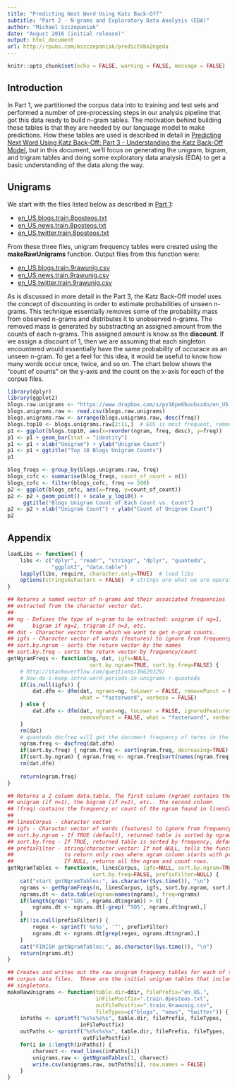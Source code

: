 ```yaml
---
title: "Predicting Next Word Using Katz Back-Off"
subtitle: "Part 2 - N-grams and Exploratory Data Analysis (EDA)"
author: "Michael Szczepaniak"
date: "August 2016 (initial release)"
output: html_document
url: http://rpubs.com/mszczepaniak/predictkbo2ngeda
---
```


```r
knitr::opts_chunk$set(echo = FALSE, warning = FALSE, message = FALSE)
```

## Introduction
In Part 1, we partitioned the corpus data into to training and test sets and performed a number of pre-processing steps in our analysis pipeline that got this data ready to build n-gram tables.  The motivation behind building these tables is that they are needed by our language model to make predictions.  How these tables are used is described in detail in [Predicting Next Word Using Katz Back-Off: Part 3 - Understanding the Katz Back-Off Model](http://rpubs.com/mszczepaniak/predictkbo3model), but in this document, we'll focus on generating the unigram, bigram, and trigram tables and doing some exploratory data analysis (EDA) to get a basic understanding of the data along the way.

## Unigrams
We start with the files listed below as described in [Part 1](http://rpubs.com/mszczepaniak/predictkbo1preproc):

+ [en_US.blogs.train.8posteos.txt](https://www.dropbox.com/s/9dx3oo1w5uf8n1t/en_US.blogs.train.8posteos.txt?dl=1)
+ [en_US.news.train.8posteos.txt](https://www.dropbox.com/s/54cvi36161y6pvk/en_US.news.train.8posteos.txt?dl=1)
+ [en_US.twitter.train.8posteos.txt](https://www.dropbox.com/s/6ayhavfnzs5lmqa/en_US.twitter.train.8posteos.txt?dl=1)

From these three files, unigram frequency tables were created using the **makeRawUnigrams** function. Output files from this function were:

+ [en_US.blogs.train.9rawunig.csv](https://www.dropbox.com/s/pv16pe6buubsz4n/en_US.blogs.train.9rawunig.csv?dl=1)
+ [en_US.news.train.9rawunig.csv](https://www.dropbox.com/s/4u90r188ht2etic/en_US.news.train.9rawunig.csv?dl=1)
+ [en_US.twitter.train.9rawunig.csv](https://www.dropbox.com/s/2sskj3taoq9bkbi/en_US.twitter.train.9rawunig.csv?dl=1)

As is discussed in more detail in the Part 3, the Katz Back-Off model uses the concept of discounting in order to estimate probabilities of unseen n-grams.  This technique essentially removes some of the probability mass from observed n-grams and distributes it to unobserved n-grams.  The removed mass is generated by substracting an assigned amount from the counts of each n-grams.  This assigned amount is know as the **discount**.  If we assign a discount of 1, then we are assuming that each singleton encountered would essentially have the same probability of occurace as an unseen n-gram.  To get a feel for this idea, it would be useful to know how many words occur once, twice, and so on.  The chart below shows the "count of counts" on the y-axis and the count on the x-axis for each of the corpus files.

```r
library(dplyr)
library(ggplot2)
blogs.raw.unigrams <- "https://www.dropbox.com/s/pv16pe6buubsz4n/en_US.blogs.train.9rawunig.csv?dl=1"
blogs.unigrams.raw <- read.csv(blogs.raw.unigrams)
blogs.unigrams.raw <- arrange(blogs.unigrams.raw, desc(freq))
blogs.top10 <- blogs.unigrams.raw[2:11,]  # EOS is most frequent, remove
p1 <- ggplot(blogs.top10, aes(x=reorder(ngram, freq, desc), y=freq))
p1 <- p1 + geom_bar(stat = "identity")
p1 <- p1 + xlab("Unigram") + ylab("Unigram Count")
p1 <- p1 + ggtitle("Top 10 Blogs Unigram Counts")
p1

blog_freqs <- group_by(blogs.unigrams.raw, freq)
blogs_cofc <- summarise(blog_freqs, count_of_count = n())
blogs_cofc <- filter(blogs_cofc, freq <= 500)
p2 <- ggplot(blogs_cofc, aes(x=freq, y=count_of_count))
p2 <- p2 + geom_point() + scale_y_log10() +
     ggtitle("Blogs Unigram Count of Each Count vs. Count")
p2 <- p2 + xlab("Unigram Count") + ylab("Count of Unigram Count")
p2
```


## Appendix

```r
loadLibs <- function() {
    libs <- c("dplyr", "readr", "stringr", "dplyr", "quanteda",
              "ggplot2", "data.table")
    lapply(libs, require, character.only=TRUE)  # load libs
    options(stringsAsFactors = FALSE)  # strings are what we are operating on...
}

## Returns a named vector of n-grams and their associated frequencies
## extracted from the character vector dat.
##
## ng - Defines the type of n-gram to be extracted: unigram if ng=1,
##      bigram if ng=2, trigram if n=3, etc.
## dat - Character vector from which we want to get n-gram counts.
## igfs - Character vector of words (features) to ignore from frequency table
## sort.by.ngram - sorts the return vector by the names
## sort.by.freq - sorts the return vector by frequency/count
getNgramFreqs <- function(ng, dat, igfs=NULL,
                          sort.by.ngram=TRUE, sort.by.freq=FALSE) {
    # http://stackoverflow.com/questions/36629329/
    # how-do-i-keep-intra-word-periods-in-unigrams-r-quanteda
    if(is.null(igfs)) {
        dat.dfm <- dfm(dat, ngrams=ng, toLower = FALSE, removePunct = FALSE,
                       what = "fasterword", verbose = FALSE)
    } else {
        dat.dfm <- dfm(dat, ngrams=ng, toLower = FALSE, ignoredFeatures=igfs,
                       removePunct = FALSE, what = "fasterword", verbose = FALSE)
    }
    rm(dat)
    # quanteda docfreq will get the document frequency of terms in the dfm
    ngram.freq <- docfreq(dat.dfm)
    if(sort.by.freq) { ngram.freq <- sort(ngram.freq, decreasing=TRUE) }
    if(sort.by.ngram) { ngram.freq <- ngram.freq[sort(names(ngram.freq))] }
    rm(dat.dfm)
    
    return(ngram.freq)
}

## Returns a 2 column data.table. The first column (ngram) contains the
## unigram (if n=1), the bigram (if n=2), etc.. The second column
## (freq) contains the frequency or count of the ngram found in linesCorpus.
##
## linesCorpus - character vector
## igfs - Character vector of words (features) to ignore from frequency table
## sort.by.ngram - If TRUE (default), returned table is sorted by ngram
## sort.by.freq - If TRUE, returned table is sorted by frequency, default=FALSE
## prefixFilter - string/character vector: If not NULL, tells the function
##                to return only rows where ngram column starts with prefixFilter.
##                If NULL, returns all the ngram and count rows.
getNgramTables <- function(n, linesCorpus, igfs=NULL, sort.by.ngram=TRUE,
                           sort.by.freq=FALSE, prefixFilter=NULL) {
    cat("start getNgramTables:", as.character(Sys.time()), "\n")
    ngrams <- getNgramFreqs(n, linesCorpus, igfs, sort.by.ngram, sort.by.freq)
    ngrams.dt <- data.table(ngram=names(ngrams), freq=ngrams)
    if(length(grep('^SOS', ngrams.dt$ngram)) > 0) {
        ngrams.dt <- ngrams.dt[-grep('^SOS', ngrams.dt$ngram),]
    }
    if(!is.null(prefixFilter)) {
        regex <- sprintf('%s%s', '^', prefixFilter)
        ngrams.dt <- ngrams.dt[grep(regex, ngrams.dt$ngram),]
    }
    cat("FINISH getNgramTables:", as.character(Sys.time()), "\n")
    return(ngrams.dt)
}

## Creates and writes out the raw unigram frequecy tables for each of the 
## corpus data files.  These are the initial unigram tables that include the
## singletons.
makeRawUnigrams <- function(table.dir=ddir, filePrefix="en_US.",
                            inFilePostfix=".train.8posteos.txt",
                            outFilePostfix=".train.9rawunig.csv",
                            fileTypes=c("blogs", "news", "twitter")) {
    inPaths <- sprintf("%s%s%s%s", table.dir, filePrefix, fileTypes,
                       inFilePostfix)
    outPaths <- sprintf("%s%s%s%s", table.dir, filePrefix, fileTypes,
                        outFilePostfix)
    for(i in 1:length(inPaths)) {
        charvect <- read_lines(inPaths[i])
        unigrams.raw <- getNgramTables(1, charvect)
        write.csv(unigrams.raw, outPaths[i], row.names = FALSE)
    }
}




```


